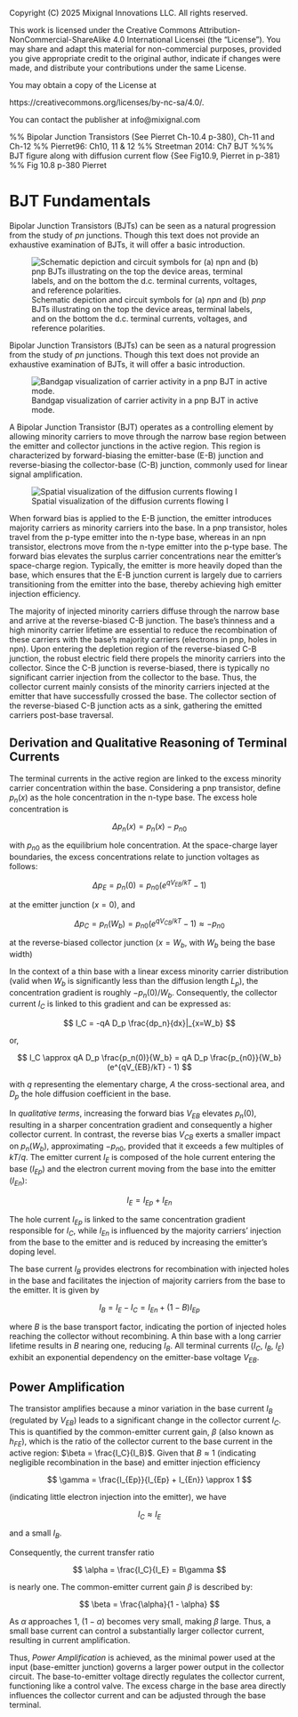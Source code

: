 ::: {.content-hidden}

Copyright (C) 2025 Mixignal Innovations LLC. All rights reserved.

This work is licensed under the Creative Commons Attribution-NonCommercial-ShareAlike 4.0 International Licensei (the "License"). You may share and adapt this material for non-commercial purposes, provided you give appropriate credit to the original author, indicate if changes were made, and distribute your contributions under the same License.

You may obtain a copy of the License at

   https://creativecommons.org/licenses/by-nc-sa/4.0/.

You can contact the publisher at info@mixignal.com


:::

::: {.content-hidden}
%% Bipolar Junction Transistors (See Pierret Ch-10.4 p-380), Ch-11 and Ch-12
%% Pierret96: Ch10, 11 & 12
%% Streetman 2014: Ch7 BJT
%%% BJT figure along with diffusion current flow {See Fig10.9, Pierret in p-381}
%% Fig 10.8 p-380 Pierret 
:::

# BJT Fundamentals {#chap-bjt}

Bipolar Junction Transistors (BJTs) can be seen as a natural progression from the study of $pn$ junctions. Though this text does not provide an exhaustive examination of BJTs, it will offer a basic introduction.

<!-- Ref: Fig 10.2 p-372 Pierret -->
![Schematic depiction and circuit symbols for (a) _npn_ and (b) _pnp_ BJTs illustrating on the top the device areas, terminal labels, and on the bottom the d.c. terminal currents, voltages, and reference polarities.](figures/fig-semi-dev-bjt-sch){#fig-semi-dev-bjt-sch}

Bipolar Junction Transistors (BJTs) can be seen as a natural progression from the study of $pn$ junctions. Though this text does not provide an exhaustive examination of BJTs, it will offer a basic introduction.

<!-- Ref: Fig 10.8 p-381 Pierret -->
![Bandgap visualization of carrier activity in a pnp BJT in active mode. ](figures/fig-semi-dev-bjt-iband){#fig-semi-dev-bjt-iband}


A Bipolar Junction Transistor (BJT) operates as a controlling element by allowing minority carriers to move through the narrow base region between the emitter and collector junctions in the active region. This region is characterized by forward-biasing the emitter-base (E-B) junction and reverse-biasing the collector-base (C-B) junction, commonly used for linear signal amplification.

<!-- Ref: Fig 10.9 p-382 Pierret -->
![Spatial visualization of the diffusion currents flowing I](figures/fig-semi-dev-bjt-curr){#fig-semi-dev-bjt-curr}

When forward bias is applied to the E-B junction, the emitter introduces majority carriers as minority carriers into the base. In a pnp transistor, holes travel from the p-type emitter into the n-type base, whereas in an npn transistor, electrons move from the n-type emitter into the p-type base. The forward bias elevates the surplus carrier concentrations near the emitter's space-charge region. Typically, the emitter is more heavily doped than the base, which ensures that the E-B junction current is largely due to carriers transitioning from the emitter into the base, thereby achieving high emitter injection efficiency.

The majority of injected minority carriers diffuse through the narrow base and arrive at the reverse-biased C-B junction. The base's thinness and a high minority carrier lifetime are essential to reduce the recombination of these carriers with the base's majority carriers (electrons in pnp, holes in npn). Upon entering the depletion region of the reverse-biased C-B junction, the robust electric field there propels the minority carriers into the collector. Since the C-B junction is reverse-biased, there is typically no significant carrier injection from the collector to the base. Thus, the collector current mainly consists of the minority carriers injected at the emitter that have successfully crossed the base. The collector section of the reverse-biased C-B junction acts as a sink, gathering the emitted carriers post-base traversal.

## Derivation and Qualitative Reasoning of Terminal Currents

The terminal currents in the active region are linked to the excess minority carrier concentration within the base. Considering a pnp transistor, define $p_n(x)$ as the hole concentration in the n-type base. The excess hole concentration is 

$$
\Delta p_n(x) = p_n(x) - p_{n0}
$$

with $p_{n0}$ as the equilibrium hole concentration. At the space-charge layer boundaries, the excess concentrations relate to junction voltages as follows: 

$$
\Delta p_E = p_n(0) = p_{n0} (e^{qV_{EB}/kT} - 1)
$$ 

at the emitter junction ($x=0$), and 

$$
\Delta p_C = p_n(W_b) = p_{n0} (e^{qV_{CB}/kT} - 1) \approx -p_{n0}
$$ 

at the reverse-biased collector junction ($x=W_b$, with $W_b$ being the base width)

In the context of a thin base with a linear excess minority carrier distribution (valid when $W_b$ is significantly less than the diffusion length $L_p$), the concentration gradient is roughly $-p_n(0)/W_b$. Consequently, the collector current $I_C$ is linked to this gradient and can be expressed as: 

$$
I_C = -qA D_p \frac{dp_n}{dx}|_{x=W_b}
$$

or,

$$
I_C \approx qA D_p \frac{p_n(0)}{W_b} = qA D_p \frac{p_{n0}}{W_b} (e^{qV_{EB}/kT} - 1)
$$

with $q$ representing the elementary charge, $A$ the cross-sectional area, and $D_p$ the hole diffusion coefficient in the base.

In _qualitative terms_, increasing the forward bias $V_{EB}$ elevates $p_n(0)$, resulting in a sharper concentration gradient and consequently a higher collector current. In contrast, the reverse bias $V_{CB}$ exerts a smaller impact on $p_n(W_b)$, approximating $-p_{n0}$, provided that it exceeds a few multiples of $kT/q$. The emitter current $I_E$ is composed of the hole current entering the base ($I_{Ep}$) and the electron current moving from the base into the emitter ($I_{En}$): 

$$
I_E = I_{Ep} + I_{En}
$$ 

The hole current $I_{Ep}$ is linked to the same concentration gradient responsible for $I_C$, while $I_{En}$ is influenced by the majority carriers' injection from the base to the emitter and is reduced by increasing the emitter's doping level.

The base current $I_B$ provides electrons for recombination with injected holes in the base and facilitates the injection of majority carriers from the base to the emitter. It is given by 

$$
I_B = I_E - I_C = I_{En} + (1-B)I_{Ep}
$$ 

where $B$ is the base transport factor, indicating the portion of injected holes reaching the collector without recombining. A thin base with a long carrier lifetime results in $B$ nearing one, reducing $I_B$. All terminal currents ($I_C$, $I_B$, $I_E$) exhibit an exponential dependency on the emitter-base voltage $V_{EB}$.


## Power Amplification

The transistor amplifies because a minor variation in the base current $I_B$ (regulated by $V_{EB}$) leads to a significant change in the collector current $I_C$. This is quantified by the common-emitter current gain, $\beta$ (also known as $h_{FE}$), which is the ratio of the collector current to the base current in the active region: $\beta = \frac{I_C}{I_B}$. Given that $B \approx 1$ (indicating negligible recombination in the base) and emitter injection efficiency 

$$
\gamma = \frac{I_{Ep}}{I_{Ep} + I_{En}} \approx 1
$$ 

(indicating little electron injection into the emitter), we have 

$$
I_C \approx I_E
$$ 

and a small $I_B$. 

Consequently, the current transfer ratio 

$$
\alpha = \frac{I_C}{I_E} = B\gamma
$$ 

is nearly one. The common-emitter current gain $\beta$ is described by: 

$$
\beta = \frac{\alpha}{1 - \alpha}
$$ 

As $\alpha$ approaches 1, $(1-\alpha)$ becomes very small, making $\beta$ large. Thus, a small base current can control a substantially larger collector current, resulting in current amplification. 

Thus, _Power Amplification_ is achieved, as the minimal power used at the input (base-emitter junction) governs a larger power output in the collector circuit. The base-to-emitter voltage directly regulates the collector current, functioning like a control valve. The excess charge in the base area directly influences the collector current and can be adjusted through the base terminal.


